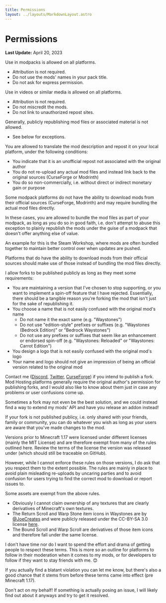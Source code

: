 ```yaml
---
title: Permissions
layout: ../layouts/MarkdownLayout.astro
---
```


# Permissions

**Last Update:** April 20, 2023

<div class="grid lg:grid-cols-3 gap-2">

<PermissionBadge label="Modpacks" icon="mdi:check-circle" iconClass="text-green-600">
Use in modpacks is allowed on all platforms.

- Attribution is not required.
- Do not use the mods' names in your pack title.
- Do not ask for express permission.
</PermissionBadge>

<PermissionBadge label="Media" icon="mdi:check-circle" iconClass="text-green-600">
Use in videos or similar media is allowed on all platforms.

- Attribution is not required.
- Do not miscredit the mods.
- Do not link to unauthorized repost sites.
</PermissionBadge>

<PermissionBadge label="Republishing" icon="mdi:cancel" iconClass="text-red-600">
Generally, publicly republishing mod files or associated material is not allowed.

- See below for exceptions.
</PermissionBadge>

</div>

<div class="grid gap-4 mt-4">
<PermissionCard label="Republishing on Localized Platforms (such as Chinese mod forums)" icon="mdi:translate" iconClass="text-yellow-600" class="mt-5">
You are allowed to translate the mod description and repost it on your local platform, under the following conditions:

- You indicate that it is an unofficial repost not associated with the original author
- You do not re-upload any actual mod files and instead link back to the original sources (CurseForge or Modrinth)
- You do so non-commercially, i.e. without direct or indirect monetary gain or purpose
</PermissionCard>

<PermissionCard label="Rehosting mod files as part of a modpack" icon="mdi:archive-refresh" iconClass="text-yellow-600" class="mt-5">
Some modpack platforms do not have the ability to download mods from their official sources (CurseForge, Modrinth) and
may require bundling the actual mod files directly.

In these cases, you are allowed to bundle the mod files as part of your modpack, as long as you do so in good faith,
i.e. don't attempt to abuse this exception to plainly republish the mods under the guise of a modpack that doesn't
offer anything else of value.

An example for this is the Steam Workshop, where mods are often bundled together to maintain better control over when updates are pushed.

Platforms that do have the ability to download mods from their official sources should make use of those instead of
bundling the mod files directly.
</PermissionCard>

<PermissionCard label="Publishing Forks" icon="mdi:source-fork" iconClass="text-yellow-600" class="mt-5">
I allow forks to be published publicly as long as they meet some requirements:

- You are maintaining a version that I've chosen to stop supporting, or you want to implement a spin-off feature that I have rejected. Essentially, there should be a tangible reason you're forking the mod that isn't just for the sake of republishing it.
- You choose a name that is not easily confused with the original mod's name
  - Do not name it the exact same (e.g. "Waystones")
  - Do not use "edition-style" prefixes or suffixes (e.g. "Waystones (Bedrock Edition)" or "Bedrock Waystones")
  - Do not use any prefixes or suffixes that seem like an enhancement or endorsed spin-off (e.g. "Waystones: Reloaded" or "Waystones: Carrot Edition")
- You design a logo that is not easily confused with the original mod's logo
- Your name and logo should not give an impression of being an official version related to the original mod

Contact me ([Discord](https://discord.gg/VAfZ2Nau6j), [Twitter](https://twitter.com/BlayTheNinth), [CurseForge](https://legacy.curseforge.com/members/blaytheninth/projects)) if you intend to publish a fork. 
Mod Hosting platforms generally require the original author's permission for publishing forks, and I would also like to know about them just in case any problems or user confusions come up.

Sometimes a fork may not even be the best solution, and we could instead find a way to extend my mods' API and have you release an addon instead!

If your fork is not published publicy, i.e. only shared with your friends, family or community, you can do whatever you wish as long as your users are aware that you've made changes to the mod.
</PermissionCard>

<PermissionCard label="Versions prior to Minecraft 1.17" icon="mdi:folder-open" iconClass="text-yellow-600" class="mt-5">
Versions prior to Minecraft 1.17 were licensed under different licenses (mainly the MIT License) and are therefore
exempt from many of the rules outlined here. Review the terms of the license the version was released under
(which should still be traceable on GitHub).

However, while I cannot enforce these rules on those versions, I do
ask that you respect them to the extent possible. The rules are mainly in place to avoid plain misleading
re-uploads by uncaring parties and to avoid confusion for users trying to find the correct mod to download or report
issues to.
</PermissionCard>

<PermissionCard label="Asset Exceptions" icon="mdi:file-image" iconClass="text-yellow-600" class="mt-5">
Some assets are exempt from the above rules.

- Obviously I cannot claim ownership of any textures that are clearly derivatives of Minecraft's own textures.
- The Return Scroll and Warp Stone item icons in Waystones are by [@JoeCreates](https://twitter.com/JoeCreates)
  and were publicly released under the CC-BY-SA 3.0 license [here](https://opengameart.org/content/roguelikerpg-items).
- The Bound Scroll and Warp Scroll are derivatives of those item icons and therefore fall under the same license.
</PermissionCard>

<PermissionCard label="I found something breaking these guidelines" icon="mdi:hand-pointing-up" iconClass="text-yellow-200" class="mt-5">
I don't have time nor do I want to spend the effort and drama of getting people to respect these terms. This is more so
an outline for platforms to follow in their moderation when it comes to my mods, or for developers to follow if they
want to stay friends with me. 😊

If you actually find a blatant violation you can let me know, but there's also a good chance that it stems from before
these terms came into effect (pre Minecraft 1.17).

Don't act on my behalf! If something is actually posing an issue, I will likely find out about it anyways and try to
get it resolved.
</PermissionCard>

</div>